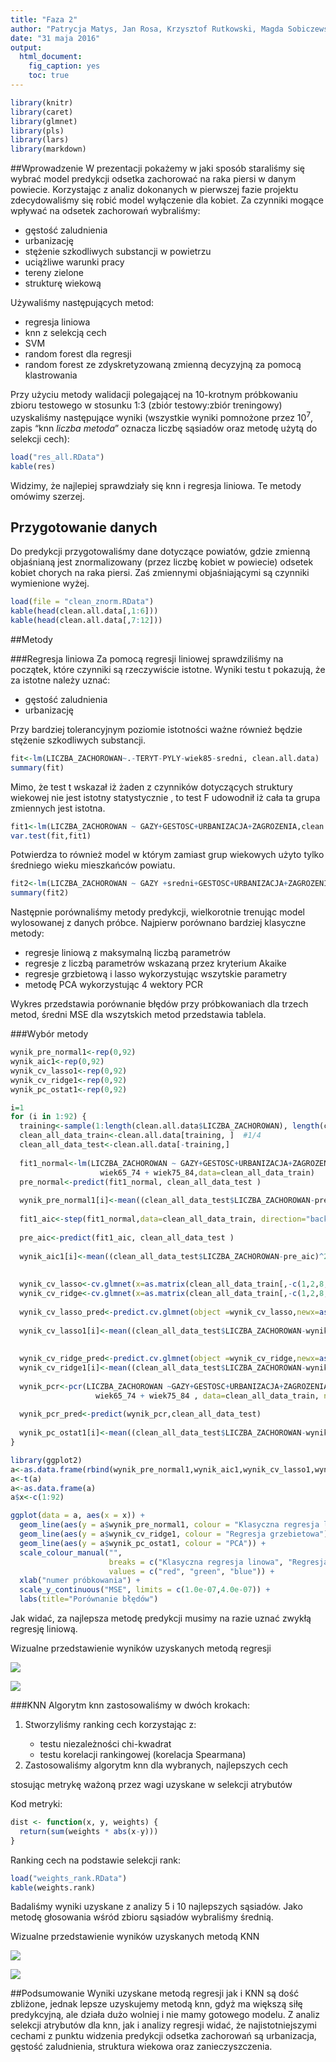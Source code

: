 ```yaml
---
title: "Faza 2"
author: "Patrycja Matys, Jan Rosa, Krzysztof Rutkowski, Magda Sobiczewska"
date: "31 maja 2016"
output: 
  html_document:
    fig_caption: yes
    toc: true
---
```


```r
library(knitr)
library(caret)
library(glmnet)
library(pls)
library(lars)
library(markdown)
```

##Wprowadzenie
W prezentacji pokażemy w jaki sposób staraliśmy się wybrać model predykcji odsetka zachorować na raka 
piersi w danym powiecie. Korzystając z analiz dokonanych w pierwszej fazie projektu zdecydowaliśmy się
robić model wyłączenie dla kobiet. Za czynniki mogące wpływać na odsetek zachorowań wybraliśmy:
<ul>
<li> gęstość zaludnienia </li>
<li> urbanizację </li>
<li> stężenie szkodliwych substancji w powietrzu </li>
<li> uciążliwe warunki pracy </li>
<li> tereny zielone </li>
<li> strukturę wiekową </li>
</ul>
Używaliśmy następujących metod:
<ul>
<li> regresja liniowa </li>
<li> knn z selekcją cech </li>
<li> SVM </li>
<li> random forest dla regresji </li>
<li> random forest ze zdyskretyzowaną zmienną decyzyjną za pomocą klastrowania </li>
</ul>

Przy użyciu metody walidacji polegającej na 10-krotnym próbkowaniu zbioru testowego
w stosunku 1:3 (zbiór testowy:zbiór treningowy)
uzyskaliśmy następujące wyniki (wszystkie wyniki pomnożone przez 10<sup>7</sup>, 
zapis "knn <i>liczba</i> <i>metoda</i>" oznacza liczbę sąsiadów oraz metodę użytą do selekcji cech):

```r
load("res_all.RData")
kable(res)
```

Widzimy, że najlepiej sprawdziały się knn i regresja liniowa. Te metody omówimy szerzej.

## Przygotowanie danych
Do predykcji przygotowaliśmy dane dotyczące powiatów, gdzie zmienną objaśnianą jest znormalizowany
(przez liczbę kobiet w powiecie) odsetek kobiet chorych na raka piersi. Zaś zmiennymi objaśniającymi
są czynniki wymienione wyżej.
```r
load(file = "clean_znorm.RData")
kable(head(clean.all.data[,1:6]))
kable(head(clean.all.data[,7:12]))
```

##Metody

###Regresja liniowa
Za pomocą regresji liniowej sprawdziliśmy na początek, które czynniki są rzeczywiście istotne. 
Wyniki testu t pokazują, że za istotne należy uznać:
<ul>
<li> gęstość zaludnienia </li>
<li> urbanizację </li>
</ul>
Przy bardziej tolerancyjnym poziomie istotności ważne również będzie stężenie szkodliwych substancji.

```r
fit<-lm(LICZBA_ZACHOROWAN~.-TERYT-PYLY-wiek85-sredni, clean.all.data)
summary(fit)

```

Mimo, że test t wskazał iż żaden z czynników dotyczących struktury wiekowej nie jest istotny statystycznie , to test F udowodnił iż cała ta grupa zmiennych jest istotna.
```r
fit1<-lm(LICZBA_ZACHOROWAN ~ GAZY+GESTOSC+URBANIZACJA+ZAGROZENIA,clean.all.data)
var.test(fit,fit1)
```
Potwierdza to również model w którym zamiast grup wiekowych użyto tylko średniego wieku mieszkańców powiatu. 
```r
fit2<-lm(LICZBA_ZACHOROWAN ~ GAZY +sredni+GESTOSC+URBANIZACJA+ZAGROZENIA,clean.all.data)
summary(fit2)
```
Następnie porównaliśmy metody predykcji, wielkorotnie trenując model wylosowanej z danych próbce. 
Najpierw porównano bardziej klasyczne metody: 
<ul>
<li> regresje liniową z maksymalną liczbą parametrów </li>
<li> regresje z liczbą parametrów wskazaną przez kryterium Akaike </li>
<li> regresje grzbietową i lasso wykorzystując wszytskie parametry</li>
<li> metodę PCA wykorzystując 4 wektory PCR </li>
</ul>

Wykres przedstawia porównanie błędów przy próbkowaniach dla trzech metod, średni MSE dla wszytskich metod przedstawia tablela. 

###Wybór metody
```r
wynik_pre_normal1<-rep(0,92)
wynik_aic1<-rep(0,92)
wynik_cv_lasso1<-rep(0,92)
wynik_cv_ridge1<-rep(0,92)
wynik_pc_ostat1<-rep(0,92)

i=1
for (i in 1:92) {
  training<-sample(1:length(clean.all.data$LICZBA_ZACHOROWAN), length(clean.all.data$LICZBA_ZACHOROWAN)*(3/4))
  clean_all_data_train<-clean.all.data[training, ]  #1/4
  clean_all_data_test<-clean.all.data[-training,]
  
  fit1_normal<-lm(LICZBA_ZACHOROWAN ~ GAZY+GESTOSC+URBANIZACJA+ZAGROZENIA+ ZIELONE + wiek0_44 + wiek45_54 + wiek55_64 + 
                    wiek65_74 + wiek75_84,data=clean_all_data_train)
  pre_normal<-predict(fit1_normal, clean_all_data_test )
  
  wynik_pre_normal1[i]<-mean((clean_all_data_test$LICZBA_ZACHOROWAN-pre_normal)^2)
  
  fit1_aic<-step(fit1_normal,data=clean_all_data_train, direction="backward")
  
  pre_aic<-predict(fit1_aic, clean_all_data_test )
  
  wynik_aic1[i]<-mean((clean_all_data_test$LICZBA_ZACHOROWAN-pre_aic)^2)
  
  
  wynik_cv_lasso<-cv.glmnet(x=as.matrix(clean_all_data_train[,-c(1,2,8,14,15)]),clean_all_data_train[,8], alpha=1)
  wynik_cv_ridge<-cv.glmnet(x=as.matrix(clean_all_data_train[,-c(1,2,8,15,14)]),clean_all_data_train[,8], alpha=0)
  
  wynik_cv_lasso_pred<-predict.cv.glmnet(object =wynik_cv_lasso,newx=as.matrix(clean_all_data_test[,-c(1,2,8,15,14)]),)
  
  wynik_cv_lasso1[i]<-mean((clean_all_data_test$LICZBA_ZACHOROWAN-wynik_cv_lasso_pred)^2)
  
  
  wynik_cv_ridge_pred<-predict.cv.glmnet(object =wynik_cv_ridge,newx=as.matrix(clean_all_data_test[,-c(1,2,8,15,14)]),)
  wynik_cv_ridge1[i]<-mean((clean_all_data_test$LICZBA_ZACHOROWAN-wynik_cv_ridge_pred)^2)
  
  wynik_pcr<-pcr(LICZBA_ZACHOROWAN ~GAZY+GESTOSC+URBANIZACJA+ZAGROZENIA+ ZIELONE + wiek0_44 + wiek45_54 + wiek55_64 + 
                   wiek65_74 + wiek75_84 , data=clean_all_data_train, ncomp=4)
  
  wynik_pcr_pred<-predict(wynik_pcr,clean_all_data_test)
  
  wynik_pc_ostat1[i]<-mean((clean_all_data_test$LICZBA_ZACHOROWAN-wynik_pcr_pred)^2)
}


```
```r
library(ggplot2)
a<-as.data.frame(rbind(wynik_pre_normal1,wynik_aic1,wynik_cv_lasso1,wynik_cv_ridge1,wynik_pc_ostat1))
a<-t(a)
a<-as.data.frame(a)
a$x<-c(1:92)

ggplot(data = a, aes(x = x)) +
  geom_line(aes(y = a$wynik_pre_normal1, colour = "Klasyczna regresja linowa")) +
  geom_line(aes(y = a$wynik_cv_ridge1, colour = "Regresja grzebietowa")) +
  geom_line(aes(y = a$wynik_pc_ostat1, colour = "PCA")) +
  scale_colour_manual("", 
                      breaks = c("Klasyczna regresja linowa", "Regresja grzebietowa", "PCA"),
                      values = c("red", "green", "blue")) +
  xlab("numer próbkowania") +
  scale_y_continuous("MSE", limits = c(1.0e-07,4.0e-07)) + 
  labs(title="Porównanie błędów")


```

Jak widać, za najlepsza metodę predykcji musimy na razie uznać zwykłą regresję liniową.

Wizualne przedstawienie wyników uzyskanych metodą regresji


<img src="powiaty.png" />

<img src="predykcja.png" />

###KNN
Algorytm knn zastosowaliśmy w dwóch krokach:
<ol>
<li> Stworzyliśmy ranking cech korzystając z: </li>
<ul>
  <li> testu niezależności chi-kwadrat </li>
  <li> testu korelacji rankingowej (korelacja Spearmana) </li>
</ul>
<li> Zastosowaliśmy algorytm knn dla wybranych, najlepszych cech </li>
</ol>
stosując metrykę ważoną przez wagi uzyskane w selekcji atrybutów

Kod metryki:
```r
dist <- function(x, y, weights) {
  return(sum(weights * abs(x-y)))
}
```

Ranking cech na podstawie selekcji rank:

```r
load("weights_rank.RData")
kable(weights.rank)
```

Badaliśmy wyniki uzyskane z analizy 5 i 10 najlepszych sąsiadów. 
Jako metodę głosowania wśród zbioru sąsiadów wybraliśmy średnią.

Wizualne przedstawienie wyników uzyskanych metodą KNN


<img src="powiaty.png" />

<img src="predknn10.png" />


##Podsumowanie
Wyniki uzyskane metodą regresji jak i KNN są dość zbliżone, jednak lepsze uzyskujemy 
metodą knn, gdyż ma większą siłę predykcyjną, ale działa dużo wolniej i nie mamy gotowego modelu.
Z analiz selekcji atrybutów dla knn, jak i analizy regresji widać, że najistotniejszymi cechami
z punktu widzenia predykcji odsetka zachorowań są urbanizacja, gęstość zaludnienia, struktura wiekowa oraz
zanieczyszczenia.
